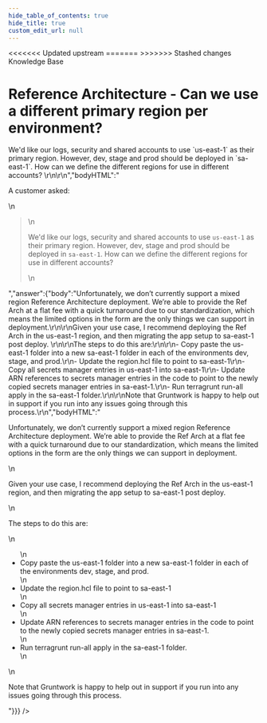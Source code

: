```yaml
---
hide_table_of_contents: true
hide_title: true
custom_edit_url: null
---
```



<head>
<<<<<<< Updated upstream
  <link rel="canonical" href="https://github.com/tnn-tnn-tnn-tnn-tnn-gruntwork-io/knowledge-base/discussions/216" />
=======
  <link rel="canonical" href="https://github.com/tnn-gruntwork-io/knowledge-base/discussions/216" />
>>>>>>> Stashed changes
</head>

<CenterLayout>
<span className="searchCategory">Knowledge Base</span>
<h1>Reference Architecture - Can we use a different primary region per environment?</h1>
<GitHub discussion={{"id":"D_kwDOF8slf84AO2_z","number":216,"author":{"login":"zackproser"},"title":"Reference Architecture - Can we use a different primary region per environment?","body":"A customer asked: \r\n> We'd like our logs, security and shared accounts to use `us-east-1` as their primary region. However, dev, stage and prod should be deployed in `sa-east-1`. How can we define the different regions for use in different accounts? \r\n\r\n","bodyHTML":"<p dir=\"auto\">A customer asked:</p>\n<blockquote>\n<p dir=\"auto\">We'd like our logs, security and shared accounts to use <code class=\"notranslate\">us-east-1</code> as their primary region. However, dev, stage and prod should be deployed in <code class=\"notranslate\">sa-east-1</code>. How can we define the different regions for use in different accounts?</p>\n</blockquote>","answer":{"body":"Unfortunately, we don’t currently support a mixed region Reference Architecture deployment. We’re able to provide the Ref Arch at a flat fee with a quick turnaround due to our standardization, which means the limited options in the form are the only things we can support in deployment.\r\n\r\nGiven your use case, I recommend deploying the Ref Arch in the us-east-1 region, and then migrating the app setup to sa-east-1 post deploy. \r\n\r\nThe steps to do this are:\r\n\r\n- Copy paste the us-east-1 folder into a new sa-east-1 folder in each of the environments dev, stage, and prod.\r\n- Update the region.hcl file to point to sa-east-1\r\n- Copy all secrets manager entries in us-east-1 into sa-east-1\r\n- Update ARN references to secrets manager entries in the code to point to the newly copied secrets manager entries in sa-east-1.\r\n- Run terragrunt run-all apply in the sa-east-1 folder.\r\n\r\nNote that Gruntwork is happy to help out in support if you run into any issues going through this process.\r\n","bodyHTML":"<p dir=\"auto\">Unfortunately, we don’t currently support a mixed region Reference Architecture deployment. We’re able to provide the Ref Arch at a flat fee with a quick turnaround due to our standardization, which means the limited options in the form are the only things we can support in deployment.</p>\n<p dir=\"auto\">Given your use case, I recommend deploying the Ref Arch in the us-east-1 region, and then migrating the app setup to sa-east-1 post deploy.</p>\n<p dir=\"auto\">The steps to do this are:</p>\n<ul dir=\"auto\">\n<li>Copy paste the us-east-1 folder into a new sa-east-1 folder in each of the environments dev, stage, and prod.</li>\n<li>Update the region.hcl file to point to sa-east-1</li>\n<li>Copy all secrets manager entries in us-east-1 into sa-east-1</li>\n<li>Update ARN references to secrets manager entries in the code to point to the newly copied secrets manager entries in sa-east-1.</li>\n<li>Run terragrunt run-all apply in the sa-east-1 folder.</li>\n</ul>\n<p dir=\"auto\">Note that Gruntwork is happy to help out in support if you run into any issues going through this process.</p>"}}} />

</CenterLayout>
  

<!-- ##DOCS-SOURCER-START
{
  "sourcePlugin": "github-discussions",
  "hash": "dca7456e4f13b94e7745f5e7cb88e588"
}
##DOCS-SOURCER-END -->
